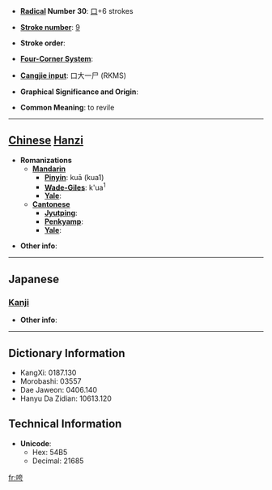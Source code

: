 * '''[[Wiktionary:Chinese radical index| Radical]] Number 30''': [[Wiktionary:Chinese radical index 口|口]]+6 strokes

* '''[[Wiktionary:Chinese total strokes index|Stroke number]]''': [[Wiktionary:Chinese total strokes index 9|9]]

* '''Stroke order''': 

* '''[[Wiktionary:Chinese four corner index|Four-Corner System]]''': 

* '''[[Wiktionary:Chinese Cangjie index|Cangjie input]]''': 口大一尸 (RKMS)

* '''Graphical Significance and Origin''': 

* '''Common Meaning''': to revile

----

== [[Chinese]] [[Hanzi]] ==

* '''Romanizations'''
** '''[[Mandarin]]'''
*** '''[[Pinyin]]''': kuā (kua1)
*** '''[[Wade-Giles]]''': k'ua<sup>1</sup>
*** '''[[Yale]]''': 
** '''[[Cantonese]]'''
*** '''[[Jyutping]]''':
*** '''[[Penkyamp]]''': 
*** '''[[Yale]]''': 

* '''Other info''': 

----

==Japanese==
===[[Kanji]]===
{{kanji|on readings=[[くう]] (kū), [[け]] (ke)|kun readings=}}

* '''Other info''':  

----

== Dictionary Information ==

* KangXi: 0187.130
* Morobashi: 03557
* Dae Jaweon: 0406.140
* Hanyu Da Zidian: 10613.120

== Technical Information ==

* '''Unicode''':
** Hex: 54B5
** Decimal: 21685

[[fr:咵]]